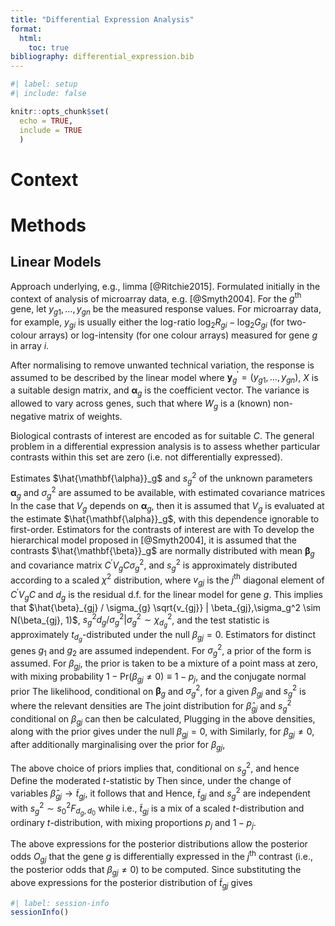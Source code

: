 ```yaml
---
title: "Differential Expression Analysis"
format:
  html:
    toc: true
bibliography: differential_expression.bib
---
```



```r
#| label: setup
#| include: false

knitr::opts_chunk$set(
  echo = TRUE,
  include = TRUE
  )
```

# Context

# Methods

## Linear Models

Approach underlying, e.g., limma [@Ritchie2015]. Formulated
initially in the context of analysis of microarray data,
e.g. [@Smyth2004]. For the $g^{\text{th}}$ gene, let
$y_{g1}, \dots, y_{gn}$ be the measured response values. For
microarray data, for example, $y_{gi}$ is usually either
the log-ratio $\log_2 R_{gi} - \log_2 G_{gi}$ (for two-colour
arrays) or log-intensity (for one colour arrays) measured
for gene $g$ in array $i$.

After normalising to remove unwanted technical variation, the
response is assumed to be described by the linear model
\begin{equation}
\mathrm{E}[\mathbf{y}_g] = X \mathbf{\alpha}_g ,
\end{equation}
where $\mathbf{y}_g^\prime = (y_{g1},\dots,y_{gn})$, $X$ is 
a suitable design matrix, and $\mathbf{\alpha}_g$ is the
coefficient vector. The variance is allowed to vary across
genes, such that
\begin{equation}
\mathrm{Var}[\mathbf{y}_g] = W_g \sigma_g^2 ,
\end{equation}
where $W_g$ is a (known) non-negative matrix of weights.

Biological contrasts of interest are encoded as
\begin{equation}
\mathbf{\beta}_g = C^\prime \mathbf{\alpha}_g ,
\end{equation}
for suitable $C$. The general problem in a differential
expression analysis is to assess whether particular contrasts
within this set are zero (i.e. not differentially expressed).

Estimates $\hat{\mathbf{\alpha}}_g$ and $s_g^2$ of the unknown parameters
$\mathbf{\alpha}_g$ and $\sigma_g^2$ are assumed to be available,
with estimated covariance matrices
\begin{equation}
\mathrm{Var}[\hat{\mathbf{\alpha}}_g] = V_g s_g^2 .
\end{equation}
In the case that $V_g$ depends on $\mathbf{\alpha}_g$, then it is
assumed that $V_g$ is evaluated at the estimate $\hat{\mathbf{\alpha}}_g$,
with this dependence ignorable to first-order. Estimators for the
contrasts of interest are
\begin{equation}
\hat{\mathbf{\beta}}_g = C^\prime \hat{\mathbf{\alpha}}_g ,
\end{equation}
with
\begin{equation}
\mathrm{Var}[\hat{\mathbf{\beta}}_g] = C^\prime V_g C s_g^2 .
\end{equation}
To develop the hierarchical model proposed in [@Smyth2004], it
is assumed that the contrasts $\hat{\mathbf{\beta}}_g$ are
normally distributed with mean $\mathbf{\beta}_g$ and
covariance matrix $C^\prime V_g C \sigma_g^2$, and $s_g^2$
is approximately distributed according to a scaled
$\chi^2$ distribution,
\begin{equation}
\begin{aligned}
s_g^2 | \sigma_g^2 &\sim \frac{\sigma_g^2}{d_g} \chi_{d_g}^2 , \\
\hat{\beta}_{gj} | \beta_{gj}, \sigma_g^2 &\sim
N(\beta_{gj}, v_{gj} \sigma_g^2) ,
\end{aligned}
\end{equation}
where $v_{gj}$ is the $j^{\text{th}}$ diagonal element of
$C^\prime V_g C$ and $d_g$ is the residual d.f. for the linear
model for gene $g$. This implies that 
$\hat{\beta}_{gj} / \sigma_{g} \sqrt{v_{gj}} |
\beta_{gj},\sigma_g^2 \sim N(\beta_{gj}, 1)$,
$s_g^2 d_g / \sigma_g^2 | \sigma_g^2 \sim \chi_{d_g}^2$,
and the test statistic
\begin{equation}
t_{gj} = \frac{\hat{\beta}_{gj}}{s_g \sqrt{v_{gj}}} =
\frac{\frac{\hat{\beta}_{gj}}{\sigma_g \sqrt{v_{gj}}}}
{\sqrt{\frac{s_g^2 d_g}{d_g \sigma_g^2}}}
\end{equation}
is approximately $t_{d_g}$-distributed under the null
$\beta_{gj} = 0$. Estimators for distinct genes $g_1$ and $g_2$
are assumed independent. For $\sigma_g^2$, a prior of the form
\begin{equation}
\frac{1}{\sigma_g^2} \sim \frac{1}{d_0 s_0^2} \chi_{d_0}^2
\end{equation}
is assumed. For $\beta_{gj}$, the prior is taken to be a mixture
of a point mass at zero, with mixing probability
$1 - \mathrm{Pr}(\beta_{gj} \neq 0) \equiv 1 - p_j$, and
the conjugate normal prior
\begin{equation}
\beta_{gj} | \sigma_g^2, \beta_{gj} \neq 0 \sim
N(0, v_{0j} \sigma_g^2) .
\end{equation}
The likelihood, conditional on $\mathbf{\beta}_g$ and
$\sigma_g^2$, for a given $\beta_{gj}$ and $s_g^2$ is
\begin{equation}
p(\hat{\beta}_{gj}, s_g^2 | \mathbf{\beta}, \sigma_g^2) =
p(\hat{\beta}_{gj} | \beta_{gj} \sigma_g^2)
p(s_g^2 | \sigma_g^2) ,
\end{equation}
where the relevant densities are
\begin{equation}
\begin{aligned}
p(s_g^2 | \sigma_g^2) &=
\frac{d_g \sigma_g^{-2}}{2^{\frac{d_g}{2}} \Gamma(d_g/2)}
(s_g^2 d_g \sigma_g^{-2})^{\frac{d_g}{2}-1} \exp \left [
  -\frac{s_g^2 d_g \sigma_g^{-2}}{2} \right ] , \\
  p(\hat{\beta}_{gj} | \beta_{gj}, \sigma_g^2) &=
  \frac{1}{\sqrt{2 \pi v_{gj} \sigma_g^2}} \exp \left [
   -\frac{(\hat{\beta}_{gj} - \beta_{gj})^2}{2 v_{gj} \sigma_g^2}
    \right ] .
\end{aligned}
\end{equation}
The joint distribution for $\hat{\beta}_{gj}$ and $s_g^2$
conditional on $\beta_{gj}$ can then be calculated,
\begin{align*}
p(\hat{\beta}_{gj}, s_g^2 | \beta_{gj}) &=
\int p(\hat{\beta}_{gj}, s_g^2, 
\sigma_g^{-2} | \beta_{gj}) d\sigma_g^{-2} \\
&= \int p(\hat{\beta}_{gj}, s_g^2 | \beta_{gj}, \sigma_g^{-2})
p(\sigma_g^{-2}) d\sigma_g^{-2} \\
&= \int p(\hat{\beta}_{gj} | \beta_{gj} \sigma_g^2)
p(s_g^2 | \sigma_g^2)
p(\sigma_g^{-2}) d\sigma_g^{-2} .
\end{align*}
Plugging in the above densities, along with the prior
\begin{equation}
p(\sigma_g^{-2}) = \frac{d_0 s_0^2}{2^{d_0/2} \Gamma(d_0/2)}
(d_0 s_0^2 \sigma_g^{-2})^{\frac{d_0}{2}-1}
\exp \left [ -\frac{d_0 s_0^2 \sigma_g^{-2}}{2} \right ] ,
\end{equation}
gives under the null $\beta_{gj} = 0$,
\begin{align}
p(\hat{\beta}_{gj}, s_g^2 | \beta_{gj} = 0) &=
\frac{1}{\sqrt{2 v_{gj}}} \left ( \frac{d_0 s_0^2}{2} \right )^{d_0/2}
\left ( \frac{d_g}{2} \right )^{d_g/2}
\frac{s_g^{2 ( d_g/2-1)}}{B(1/2, d_0/2, d_g/2)} \nonumber \\
& \quad {} \times \left ( \frac{\hat{\beta}_{gj}^2 / v_{gj} +
d_0 s_0^2 + d_g s_g^2}{2} \right )^{-(d_g + d_0 + 1)/2} ,
\end{align}
with
\begin{equation}
B(x_1, x_2, x_3) \equiv \frac{\Gamma(x_1) \Gamma(x_2) \Gamma(x_3)}
{\Gamma(x_1 + x_2 + x_3)} .
\end{equation}
Similarly, for $\beta_{gj} \neq 0$, after additionally marginalising
over the prior for $\beta_{gj}$,
\begin{align}
p(\hat{\beta}_{gj}, s_g^2 | \beta_{gj} \neq 0) &=
\frac{1}{\sqrt{2 (v_{0j} + v_{gj})}} \left (
  \frac{d_0 s_0^2}{2} \right )^{d_0/2}
\left ( \frac{d_g}{2} \right )^{d_g/2}
\frac{s_g^{2 ( d_g/2-1)}}{B(1/2, d_0/2, d_g/2)} \nonumber \\
& \quad {} \times \left ( \frac{\hat{\beta}_{gj}^2 / (v_{0j}+v_{gj}) +
d_0 s_0^2 + d_g s_g^2}{2} \right )^{-(d_g + d_0 + 1)/2} .
\end{align}

The above choice of priors implies that, conditional on
$s_g^2$,
\begin{equation}
p(\sigma_g^{-2}|s_g^2) \propto
(\sigma_g^{-2})^{\frac{d_g + d_0}{2} - 1}
\exp \left [ -\frac{\sigma_g^{-2}}{2} (s_g^2 d_g + s_0^2 d_0)
\right ] ,
\end{equation}
and hence
\begin{equation}
\tilde{s}_g^{-2} \equiv E[\sigma_g^{-2} | s_g^2] =
\frac{d_0 + d_g}{d_0 s_0^2 + d_g s_g^2} .
\end{equation}
Define the moderated $t$-statistic by
\begin{equation}
\tilde{t}_{gj} = \frac{\hat{\beta}_{gj}}
{\tilde{s}_g \sqrt{v_{gj}}}.
\end{equation}
Then since, under the change of variables $\hat{\beta}_{gj} \to
\tilde{t}_{gj}$,
\begin{equation}
p(\tilde{t}_{gj}, s_g^2 | \beta_{gj}) = \tilde{s} \sqrt{v_{gj}}
p(\hat{\beta}_{gj}, s_g^2 | \beta_{gj}),
\end{equation}
it follows that
\begin{align}
p(\tilde{t}_{gj}, s_g^2 | \beta_{gj} = 0) &=
\frac{(d_0 s_0^2)^{d_0/2} d_g^{d_g/2} s_g^{2(d_g/2-1)}}
{B(d_0/2, d_g/2) (d_0 s_0^2 + d_g s_g^2)^{\frac{d_0+d_g}{2}}} \nonumber \\
& \quad {} \times \frac{(d_0 + d_g)^{-1/2}}{B(1/2, d_0/2+d_g/2)}
\left ( 1 + \frac{\tilde{t}_{gj}^2}{d_0 + d_g}
 \right )^{-\frac{1}{2} (d_0 + d_g + 1)} ,
\end{align}
and
\begin{align}
p(\tilde{t}_{gj}, s_g^2 | \beta_{gj} \neq 0) &=
\frac{(d_0 s_0^2)^{d_0/2} d_g^{d_g/2} s_g^{2(d_g/2-1)}}
{B(d_0/2, d_g/2) (d_0 s_0^2 + d_g s_g^2)^{\frac{d_0+d_g}{2}}} \nonumber \\
& \quad {} \times \frac{1}{\left ( 1 + \frac{v_{0j}}{v_{gj}}
\right )^{1/2}}
\frac{(d_0 + d_g)^{-1/2}}{B(1/2, d_0/2+d_g/2)}
\left ( 1 + \frac{1}{d_0 + d_g} \left [ \frac{\tilde{t}_{gj}}{\left (
  1 + \frac{v_{0j}}{v_{gj}} \right)^{1/2}}\right]^2
 \right )^{-\frac{1}{2} (d_0 + d_g + 1)} .
\end{align}
Hence, $\tilde{t}_{gj}$ and $s_g^2$ are independent with
$s_g^2 \sim s_0^2 F_{d_g,d_0}$ while
\begin{equation}
\begin{aligned}
\tilde{t}_{gj} | \beta_{gj} = 0 &\sim t_{d_0 + d_g} , \\
\tilde{t}_{gj} | \beta_{gj} \neq 0 &\sim \left ( 1 + \frac{v_{0j}}{v_{gj}}
\right )^{1/2} t_{d_0 + d_g} ,
\end{aligned}
\end{equation}
i.e., $\tilde{t}_{gj}$ is a mix of a scaled $t$-distribution and
ordinary $t$-distribution, with mixing proportions $p_j$ and $1 - p_j$.

The above expressions for the posterior distributions allow the
posterior odds $O_{gj}$ that the gene $g$ is differentially expressed 
in the $j^{\text{th}}$ contrast (i.e., the posterior odds that
$\beta_{gj} \neq 0$) to be computed. Since
\begin{equation}
O_{gj} = \frac{p(\beta_{gj} \neq 0 | \tilde{t}_{gj}, s_g^2)}
{p(\beta_{gj} = 0 | \tilde{t}_{gj}, s_g^2)} =
\frac{p(\tilde{t}_{gj}, s_g^2 | \beta_{gj} \neq 0) p(\beta_{gj} \neq 0)}
{p(\tilde{t}_{gj}, s_g^2 | \beta_{gj} = 0) p(\beta_{gj} = 0)} =
\frac{p(\tilde{t}_{gj}| \beta_{gj} \neq 0) p_j}
{p(\tilde{t}_{gj}| \beta_{gj} = 0) (1 - p_j)} ,
\end{equation}
substituting the above expressions for the posterior distribution of
$\tilde{t}_{gj}$ gives
\begin{equation}
O_{gj} = \frac{p_j}{1-p_j} \left ( \frac{v_{gj}}{v_{gj} + v_{0j}}
\right )^{1/2} \left ( \frac{\tilde{t}_{gj}^2 + d_0 + d_g}
{\tilde{t}_{gj}^2 \frac{v_{gj}}{v_{gj} + v_{0j}} + d_0 + d_g}
  \right )^{(d_0 + d_g + 1)/2} .
\end{equation}
```r
#| label: session-info
sessionInfo()
```
